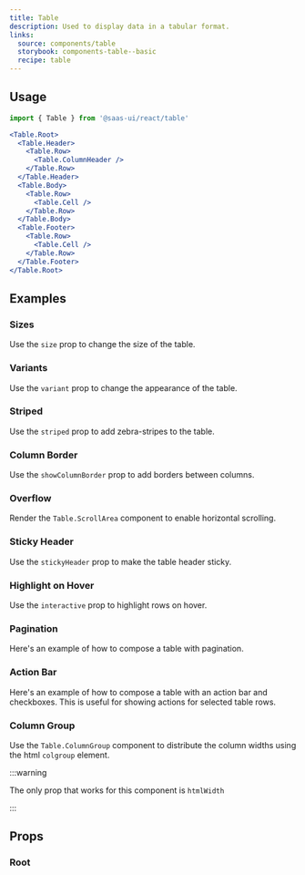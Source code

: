 ```yaml
---
title: Table
description: Used to display data in a tabular format.
links:
  source: components/table
  storybook: components-table--basic
  recipe: table
---
```


<ExampleTabs name="table-basic" />

## Usage

```jsx
import { Table } from '@saas-ui/react/table'
```

```jsx
<Table.Root>
  <Table.Header>
    <Table.Row>
      <Table.ColumnHeader />
    </Table.Row>
  </Table.Header>
  <Table.Body>
    <Table.Row>
      <Table.Cell />
    </Table.Row>
  </Table.Body>
  <Table.Footer>
    <Table.Row>
      <Table.Cell />
    </Table.Row>
  </Table.Footer>
</Table.Root>
```

## Examples

### Sizes

Use the `size` prop to change the size of the table.

<ExampleTabs name="table-with-sizes" />

### Variants

Use the `variant` prop to change the appearance of the table.

<ExampleTabs name="table-with-variants" />

### Striped

Use the `striped` prop to add zebra-stripes to the table.

<ExampleTabs name="table-with-striped" />

### Column Border

Use the `showColumnBorder` prop to add borders between columns.

<ExampleTabs name="table-with-column-border" />

### Overflow

Render the `Table.ScrollArea` component to enable horizontal scrolling.

<ExampleTabs name="table-with-overflow" />

### Sticky Header

Use the `stickyHeader` prop to make the table header sticky.

<ExampleTabs name="table-with-sticky-header" />

### Highlight on Hover

Use the `interactive` prop to highlight rows on hover.

<ExampleTabs name="table-with-interactive" />

### Pagination

Here's an example of how to compose a table with pagination.

<ExampleTabs name="table-with-pagination" />

### Action Bar

Here's an example of how to compose a table with an action bar and checkboxes.
This is useful for showing actions for selected table rows.

<ExampleTabs name="table-with-selection-action-bar" />

### Column Group

Use the `Table.ColumnGroup` component to distribute the column widths using the
html `colgroup` element.

:::warning

The only prop that works for this component is `htmlWidth`

:::

<ExampleTabs name="table-with-column-group" />

## Props

### Root

<PropTable component="Table" part="Root" />
